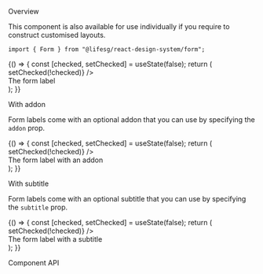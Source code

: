 
<Meta title="Form/Label" component={Form.Label} />

<Title>Form.Label</Title>

<Secondary>Overview</Secondary>

This component is also available for use individually if you require to construct customised layouts.

```tsx
import { Form } from "@lifesg/react-design-system/form";
```

<Canvas>
    <Story name="Label">
        {() => {
            const [checked, setChecked] = useState(false);
            return (
                <div style={{ display: "flex", alignItems: "center" }}>
                    <div style={{ marginRight: "1.5rem" }}>
                        <Checkbox
                            checked={checked}
                            onClick={() => setChecked(!checked)}
                        />
                    </div>
                    <Form.Label style={{ marginBottom: "0" }}>
                        The form label
                    </Form.Label>
                </div>
            );
        }}
    </Story>
</Canvas>

<Heading3>With addon</Heading3>

Form labels come with an optional addon that you can use by specifying the `addon` prop.

<Canvas>
    <Story name="With addon">
        {() => {
            const [checked, setChecked] = useState(false);
            return (
                <div style={{ display: "flex", alignItems: "center" }}>
                    <div style={{ marginRight: "1.5rem" }}>
                        <Checkbox
                            checked={checked}
                            onClick={() => setChecked(!checked)}
                        />
                    </div>
                    <Form.Label
                        style={{ marginBottom: "0" }}
                        addon={{
                            content:
                                "This is the form label's popover. And this will only be visible if you specify the addon prop",
                            type: "popover",
                        }}
                    >
                        The form label with an addon
                    </Form.Label>
                </div>
            );
        }}
    </Story>
</Canvas>

<Heading3>With subtitle</Heading3>

Form labels come with an optional subtitle that you can use by specifying the `subtitle` prop.

<Canvas>
    <Story name="With subtitle">
        {() => {
            const [checked, setChecked] = useState(false);
            return (
                <div style={{ display: "flex", alignItems: "center" }}>
                    <div style={{ marginRight: "1.5rem" }}>
                        <Checkbox
                            checked={checked}
                            onClick={() => setChecked(!checked)}
                        />
                    </div>
                    <Form.Label
                        style={{ marginBottom: "0" }}
                        subtitle="This is subtitle"
                    >
                        The form label with a subtitle
                    </Form.Label>
                </div>
            );
        }}
    </Story>
</Canvas>

<Secondary>Component API</Secondary>

<PropsTable />
